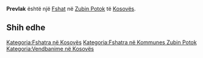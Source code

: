 {{Fshat në Kosovës
 | Emri                = Prevlak
| sqi_D_name = Prevlak
| sqi_D_FULL_NAME_RO = Prevlak
| sqi_D_FULL_NAME_ND_RO = Prevlak
| sqi_D_SORT_NAME_RG = PREVLAK
| sqi_D_FULL_NAME_RG = Prevlak
| sqi_D_FULL_NAME_ND_RG = Prevlak
| sqi_V_name = Prevllak
| sqi_V_FULL_NAME_RO = Prevllak
| sqi_V_FULL_NAME_ND_RO = Prevllak
| sqi_V_SORT_NAME_RG = PREVLLAK
| sqi_V_FULL_NAME_RG = Prevllak
| sqi_V_FULL_NAME_ND_RG = Prevllak
| srp_N_name = Prevlak
| srp_N_FULL_NAME_RO = Prevlak
| srp_N_FULL_NAME_ND_RO = Prevlak
| srp_N_SORT_NAME_RG = PREVLAK
| srp_N_FULL_NAME_RG = Prevlak
| srp_N_FULL_NAME_ND_RG = Prevlak
| srp_NS_name = Превлак
| srp_NS_FULL_NAME_RO = Превлак
| srp_NS_FULL_NAME_ND_RO = Превлак
| srp_NS_SORT_NAME_RG = ПРЕВЛАК
| srp_NS_FULL_NAME_RG = Превлак
| srp_NS_FULL_NAME_ND_RG = Превлак

 | Emri (Rasa dhanore) = 
 | Figura              = 
 | Shteti              = Kosovo
 | Komuna              = Zubin Potok
 | Kodi postar         = 
 | Sipërfaqja          = 

 | Popullsia           = 

 | Regj. i popullsisë  = 
 | Dend. e popullsisë  = 
 | Faqja zyrtare       = 
 <!--- Koordinatat ----> 
 | Gjerësia            = 42.891389
 | Gjatësia            = 20.685556
 | Lartësia            = 
}}
'''Prevlak''' është një [[Fshat]] në [[Zubin Potok]] të [[Kosovës]].

<!-- == Gjeografia == -->
<!-- == Historia == -->
<!-- == Demografia == -->
== Shih edhe ==
{{Komuna Zubin Potok}}
{{Kosovo-Administrata-Cung}}

[[Kategoria:Fshatra në Kosovës]]
[[Kategoria:Fshatra në Kommunes Zubin Potok]]
[[Kategoria:Vendbanime në Kosovës]]